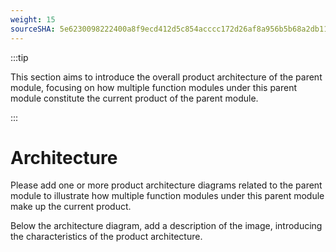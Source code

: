 ```yaml
---
weight: 15
sourceSHA: 5e6230098222400a8f9ecd412d5c854acccc172d26af8a956b5b68a2db11fbb1
---
```


:::tip

This section aims to introduce the overall product architecture of the parent module, focusing on how multiple function modules under this parent module constitute the current product of the parent module.

:::

# Architecture

Please add one or more product architecture diagrams related to the parent module to illustrate how multiple function modules under this parent module make up the current product.

Below the architecture diagram, add a description of the image, introducing the characteristics of the product architecture.
